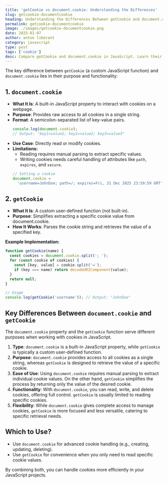 ```yaml
---
title: 'getCookie vs document.cookie: Understanding the Differences'
slug: getcookie-documentcookie
heading: Understanding the Differences Between getCookie and document.cookie
permalink: getcookie-documentcookie
image: ./images/getcookie-documentcookie.png
date: 2025-01-07
author: anton liberant
category: javascript
type: post
tags: ['cookie']
desc: Compare getCookie and document.cookie in JavaScript. Learn their differences, use cases, and which method is better suited for managing cookies in web development.
---
```


The key difference between `getCookie` (a custom JavaScript function) and `document.cookie` lies in their purpose and functionality:

## 1. `document.cookie`

- **What It Is**: A built-in JavaScript property to interact with cookies on a webpage.
- **Purpose**: Provides raw access to all cookies in a single string.
- **Format**: A semicolon-separated list of key-value pairs.
  ```js
  console.log(document.cookie);
  // Output: "key1=value1; key2=value2; key3=value3"
  ```
- **Use Case**: Directly read or modify cookies.
- **Limitations:**
  - Reading requires manual parsing to extract specific values.
  - Writing cookies needs careful handling of attributes like `path`, `expires`, and `secure`.
  ```js
  // Setting a cookie
  document.cookie =
    'username=JohnDoe; path=/; expires=Fri, 31 Dec 2025 23:59:59 GMT';
  ```

## 2. `getCookie`

- **What It Is**: A custom user-defined function (not built-in).
- **Purpose**: Simplifies extracting a specific cookie value from document.cookie.
- **How It Works**: Parses the cookie string and retrieves the value of a specified key.

**Example Implementation:**

```js
function getCookie(name) {
  const cookies = document.cookie.split('; ');
  for (const cookie of cookies) {
    const [key, value] = cookie.split('=');
    if (key === name) return decodeURIComponent(value);
  }
  return null;
}

// Usage
console.log(getCookie('username')); // Output: "JohnDoe"
```

## Key Differences Between `document.cookie` and `getCookie`

The `document.cookie` property and the `getCookie` function serve different purposes when working with cookies in JavaScript.

1. **Type**: `document.cookie` is a built-in JavaScript property, while `getCookie` is typically a custom user-defined function.
2. **Purpose**: `document.cookie` provides access to all cookies as a single string, whereas `getCookie` is designed to retrieve the value of a specific cookie.
3. **Ease of Use**: Using `document.cookie` requires manual parsing to extract individual cookie values. On the other hand, `getCookie` simplifies the process by returning only the value of the desired cookie.
4. **Functionality**: With `document.cookie`, you can read, write, and delete cookies, offering full control. `getCookie` is usually limited to reading specific cookies.
5. **Flexibility**: While `document.cookie` gives complete access to manage cookies, `getCookie` is more focused and less versatile, catering to specific retrieval needs.

## Which to Use?

- Use `document.cookie` for advanced cookie handling (e.g., creating, updating, deleting).
- Use `getCookie` for convenience when you only need to read specific cookie values.

By combining both, you can handle cookies more efficiently in your JavaScript projects.
